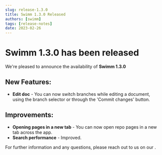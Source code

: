 ---
slug: release-1.3.0
title: Swimm 1.3.0 Released
authors: [swimm] 
tags: [release-notes]
date: 2023-02-26
---

# Swimm 1.3.0 has been released

We're pleased to announce the availability of **Swimm 1.3.0**<SwimmMoji text="release"/>

## New Features:
- **Edit doc** - You can now switch branches while editing a document, using the branch selector or through the 'Commit changes' button.

## Improvements:
- **Opening pages in a new tab** -  You can now open repo pages in a new tab across the app.
- **Search performance** - Improved.

For further information and any questions, please reach out to us on our <SwimmLink target="slack" />.

<SwimmReleaseTweet version="1.3.0" />
